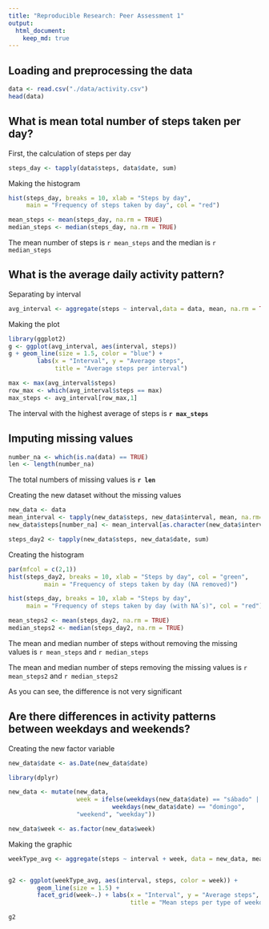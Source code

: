 ```yaml
---
title: "Reproducible Research: Peer Assessment 1"
output: 
  html_document:
    keep_md: true
---
```



## Loading and preprocessing the data

```r
data <- read.csv("./data/activity.csv")
head(data)
```

## What is mean total number of steps taken per day?

First, the calculation of steps per day
```r
steps_day <- tapply(data$steps, data$date, sum)
```

Making the histogram
```r
hist(steps_day, breaks = 10, xlab = "Steps by day", 
     main = "Frequency of steps taken by day", col = "red")
```

```r
mean_steps <- mean(steps_day, na.rm = TRUE)
median_steps <- median(steps_day, na.rm = TRUE)
```
The mean number of steps is `r mean_steps` and the median is `r median_steps`


## What is the average daily activity pattern?

Separating by interval
```r
avg_interval <- aggregate(steps ~ interval,data = data, mean, na.rm = TRUE)
```

Making the plot
```r
library(ggplot2)
g <- ggplot(avg_interval, aes(interval, steps))
g + geom_line(size = 1.5, color = "blue") + 
        labs(x = "Interval", y = "Average steps", 
             title = "Average steps per interval")
```

```r
max <- max(avg_interval$steps)
row_max <- which(avg_interval$steps == max)
max_steps <- avg_interval[row_max,1]

```
The interval with the highest average of steps is **`r max_steps`**

## Imputing missing values

```r
number_na <- which(is.na(data) == TRUE)
len <- length(number_na)
```
The total numbers of missing values is **`r len`**


Creating the new dataset without the missing values
```r
new_data <- data
mean_interval <- tapply(new_data$steps, new_data$interval, mean, na.rm=TRUE)
new_data$steps[number_na] <- mean_interval[as.character(new_data$interval[number_na])]

steps_day2 <- tapply(new_data$steps, new_data$date, sum)
```

Creating the histogram
```r
par(mfcol = c(2,1))
hist(steps_day2, breaks = 10, xlab = "Steps by day", col = "green",
          main = "Frequency of steps taken by day (NA removed)")

hist(steps_day, breaks = 10, xlab = "Steps by day", 
     main = "Frequency of steps taken by day (with NA´s)", col = "red")
```

```r
mean_steps2 <- mean(steps_day2, na.rm = TRUE)
median_steps2 <- median(steps_day2, na.rm = TRUE)
```
The mean and median number of steps without removing the missing values is `r mean_steps` and `r median_steps`

The mean and median number of steps removing the missing values is `r mean_steps2` and `r median_steps2`

As you can see, the difference is not very significant

## Are there differences in activity patterns between weekdays and weekends?

Creating the new factor variable

```r
new_data$date <- as.Date(new_data$date)

library(dplyr)

new_data <- mutate(new_data, 
                   week = ifelse(weekdays(new_data$date) == "sábado" | 
                             weekdays(new_data$date) == "domingo",
                   "weekend", "weekday"))

new_data$week <- as.factor(new_data$week)
```

Making the graphic

```r
weekType_avg <- aggregate(steps ~ interval + week, data = new_data, mean)


g2 <- ggplot(weekType_avg, aes(interval, steps, color = week)) + 
        geom_line(size = 1.5) + 
        facet_grid(week~.) + labs(x = "Interval", y = "Average steps",
                                  title = "Mean steps per type of weekday")

g2
```


